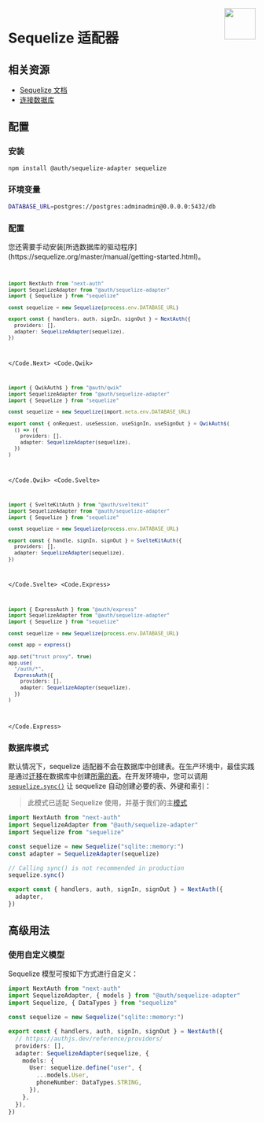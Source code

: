 
<img align="right" src="/img/adapters/sequelize.svg" height="64" width="64" />

# Sequelize 适配器

## 相关资源

- [Sequelize 文档](https://sequelize.org/docs/v6/getting-started/)
- [连接数据库](https://sequelize.org/master/manual/getting-started.html#connecting-to-a-database)

## 配置

### 安装

```bash npm2yarn
npm install @auth/sequelize-adapter sequelize
```

### 环境变量

```sh
DATABASE_URL=postgres://postgres:adminadmin@0.0.0.0:5432/db
```

### 配置

<Callout type="warning">
  您还需要手动安装[所选数据库的驱动程序](https://sequelize.org/master/manual/getting-started.html)。
</Callout>

<Code>
<Code.Next>

```ts filename="./auth.ts"
import NextAuth from "next-auth"
import SequelizeAdapter from "@auth/sequelize-adapter"
import { Sequelize } from "sequelize"

const sequelize = new Sequelize(process.env.DATABASE_URL)

export const { handlers, auth, signIn, signOut } = NextAuth({
  providers: [],
  adapter: SequelizeAdapter(sequelize),
})
```

</Code.Next>
<Code.Qwik>

```ts filename="/src/routes/plugin@auth.ts"
import { QwikAuth$ } from "@auth/qwik"
import SequelizeAdapter from "@auth/sequelize-adapter"
import { Sequelize } from "sequelize"

const sequelize = new Sequelize(import.meta.env.DATABASE_URL)

export const { onRequest, useSession, useSignIn, useSignOut } = QwikAuth$(
  () => ({
    providers: [],
    adapter: SequelizeAdapter(sequelize),
  })
)
```

</Code.Qwik>
<Code.Svelte>

```ts filename="./src/auth.ts"
import { SvelteKitAuth } from "@auth/sveltekit"
import SequelizeAdapter from "@auth/sequelize-adapter"
import { Sequelize } from "sequelize"

const sequelize = new Sequelize(process.env.DATABASE_URL)

export const { handle, signIn, signOut } = SvelteKitAuth({
  providers: [],
  adapter: SequelizeAdapter(sequelize),
})
```

</Code.Svelte>
<Code.Express>

```ts filename="./src/routes/auth.route.ts"
import { ExpressAuth } from "@auth/express"
import SequelizeAdapter from "@auth/sequelize-adapter"
import { Sequelize } from "sequelize"

const sequelize = new Sequelize(process.env.DATABASE_URL)

const app = express()

app.set("trust proxy", true)
app.use(
  "/auth/*",
  ExpressAuth({
    providers: [],
    adapter: SequelizeAdapter(sequelize),
  })
)
```

</Code.Express>
</Code>

### 数据库模式

默认情况下，sequelize 适配器不会在数据库中创建表。在生产环境中，最佳实践是通过[迁移](https://sequelize.org/master/manual/migrations.html)在数据库中创建[所需的表](/concepts/database-models)。在开发环境中，您可以调用 [`sequelize.sync()`](https://sequelize.org/master/manual/model-basics.html#model-synchronization) 让 sequelize 自动创建必要的表、外键和索引：

> 此模式已适配 Sequelize 使用，并基于我们的主[模式](/concepts/database-models)

```ts filename="./auth.ts"
import NextAuth from "next-auth"
import SequelizeAdapter from "@auth/sequelize-adapter"
import Sequelize from "sequelize"

const sequelize = new Sequelize("sqlite::memory:")
const adapter = SequelizeAdapter(sequelize)

// Calling sync() is not recommended in production
sequelize.sync()

export const { handlers, auth, signIn, signOut } = NextAuth({
  adapter,
})
```

## 高级用法

### 使用自定义模型

Sequelize 模型可按如下方式进行自定义：

```ts filename="./auth.ts"
import NextAuth from "next-auth"
import SequelizeAdapter, { models } from "@auth/sequelize-adapter"
import Sequelize, { DataTypes } from "sequelize"

const sequelize = new Sequelize("sqlite::memory:")

export const { handlers, auth, signIn, signOut } = NextAuth({
  // https://authjs.dev/reference/providers/
  providers: [],
  adapter: SequelizeAdapter(sequelize, {
    models: {
      User: sequelize.define("user", {
        ...models.User,
        phoneNumber: DataTypes.STRING,
      }),
    },
  }),
})
```

